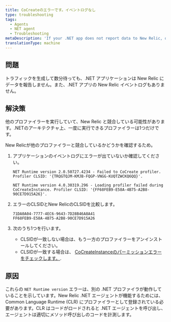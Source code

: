 ```yaml
---
title: CoCreateのエラーです。イベントログなし
type: troubleshooting
tags:
  - Agents
  - NET agent
  - Troubleshooting
metaDescription: 'If your .NET app does not report data to New Relic, or if it does not have an event log, check for profiler conflicts.'
translationType: machine
---
```


## 問題

トラフィックを生成して数分待っても、.NET アプリケーションは New Relic にデータを報告しません。また、.NET アプリの New Relic イベントログもありません。

## 解決策

他のプロファイラーを実行していて、New Relic と競合している可能性があります。.NETのアーキテクチャ上、一度に実行できるプロファイラーは1つだけです。

New Relicが他のプロファイラーと競合しているかどうかを確認するため。

1. アプリケーションのイベントログにエラーが出ていないか確認してください。

   ```
   NET Runtime version 2.0.50727.4234 - Failed to CoCreate profiler. Profiler CLSID: '{TRQGTQJM-KMJB-FQGP-VNGG-KUQTZWCKQ6QQ}'.
   ```

   ```
   NET Runtime version 4.0.30319.296 - Loading profiler failed during CoCreateInstance. Profiler CLSID: '{FF68FEB9-E58A-4B75-A2B8-90CE7D915A26}'.
   ```

2. エラーのCLSIDとNew RelicのCLSIDを比較します。

   ```
   71DA0A04-7777-4EC6-9643-7D28B46A8A41
   FF68FEB9-E58A-4B75-A2B8-90CE7D915A26
   ```

3. 次のうち1つを行います。

   * CLSIDが一致しない場合は、もう一方のプロファイラーをアンインストールしてください。
   * CLSIDが一致する場合は、 [CoCreateInstanceのパーミッションエラーをチェックします。](/docs/agents/net-agent/troubleshooting/cocreateinstance-errors-no-profiler-log).

## 原因

これらの `NET Runtime version` エラーは、別の .NET プロファイラが動作していることを示しています。New Relic .NET エージェントが機能するためには、Common Language Runtime (CLR) にプロファイラーとして登録されている必要があります。CLR はコードがロードされると .NET エージェントを呼び出し、エージェントは適切にメソッド呼び出しのコードを計測します。
